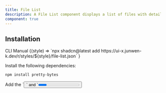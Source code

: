 ```yaml
---
title: File List
description: A File List component displays a list of files with details such as name, size, and progress.
component: true
---
```


<ComponentPreview name="file-list-demo" />

## Installation

<Tabs defaultValue="cli">

<TabsList>
  <TabsTrigger value="cli">CLI</TabsTrigger>
  <TabsTrigger value="manual">Manual</TabsTrigger>
</TabsList>
<TabsContent value="cli">

<InstallCodeBlockCommand>
  {(style) =>
    `npx shadcn@latest add https://ui-x.junwen-k.dev/r/styles/${style}/file-list.json`
  }
</InstallCodeBlockCommand>

</TabsContent>

<TabsContent value="manual">

<Steps>

<Step>Install the following dependencies:</Step>

```bash
npm install pretty-bytes
```

<Step>
  Add the `<Button />` and `<Progress />` component to your project.
</Step>

The `<FileList />` component uses the `<Button />` and `<Progress />` component. Make sure you have it installed in your project.

```bash
npm install pretty-bytes
```

<Step>Copy and paste the following code into your project.</Step>

<ComponentSource name="file-list" />

<Step>Update the import paths to match your project setup.</Step>

</Steps>

</TabsContent>

</Tabs>

## Usage

```tsx
import {
  FileList,
  FileListAction,
  FileListActions,
  FileListContent,
  FileListDescription,
  FileListDescriptionSeparator,
  FileListDescriptionText,
  FileListHeader,
  FileListIcon,
  FileListInfo,
  FileListItem,
  FileListName,
  FileListProgress,
  FileListSize,
} from "@/components/ui/file-list"
```

```tsx
<FileList>
  <FileListItem>
    <FileListHeader>
      <FileListIcon />
      <FileListInfo>
        <FileListName>avatar.png</FileListName>
        <FileListDescription>
          <FileListSize>{1000000}</FileListSize>
          <FileListDescriptionSeparator />
          <FileListDescriptionText>45%</FileListDescriptionText>
        </FileListDescription>
      </FileListInfo>
      <FileListActions>
        <FileListAction>
          <Trash2 />
          <span className="sr-only">Remove</span>
        </FileListAction>
      </FileListActions>
    </FileListHeader>
    <FileListContent>
      <FileListProgress value={40} />
    </FileListContent>
  </FileListItem>
</FileList>
```

## Examples

### Default

<ComponentPreview name="file-list-demo" />
